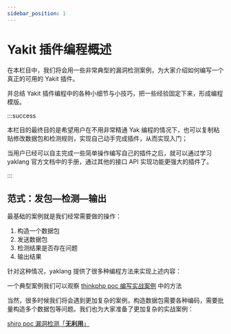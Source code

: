 ```yaml
---
sidebar_position: 1
---
```


# Yakit 插件编程概述

在本栏目中，我们将会用一些非常典型的漏洞检测案例，为大家介绍如何编写一个真正的可用的 Yakit 插件。

并总结 Yakit 插件编程中的各种小细节与小技巧，把一些经验固定下来，形成编程模版。

:::success

本栏目的最终目的是希望用户在不用非常精通 Yak 编程的情况下，也可以复制粘贴修改数据包和检测规则，实现自己动手完成插件，从而实现入门；

当用户已经可以自主完成一些简单操作编写自己的插件之后，就可以通过学习 yaklang 官方文档中的手册，通过其他的接口 API 实现功能更强大的插件了。

:::

## 范式：发包—检测—输出

最基础的案例就是我们经常需要做的操作：

1. 构造一个数据包
1. 发送数据包
1. 检测结果是否存在问题
1. 输出结果

针对这种情况，yaklang 提供了很多种编程方法来实现上述内容：

一个典型案例我们可以观察 [thinkphp poc 编写实战案例](/products/Plugin-repository/best-practice/thinkphp-case) 中的方法

当然，很多时候我们将会遇到更加复杂的案例，构造数据包需要各种编码，需要批量构造多个数据包等问题。我们也为大家准备了更加复杂的实战案例：

[shiro poc 漏洞检测「**无利用**」](/products/Plugin-repository/best-practice/shiro-case)
